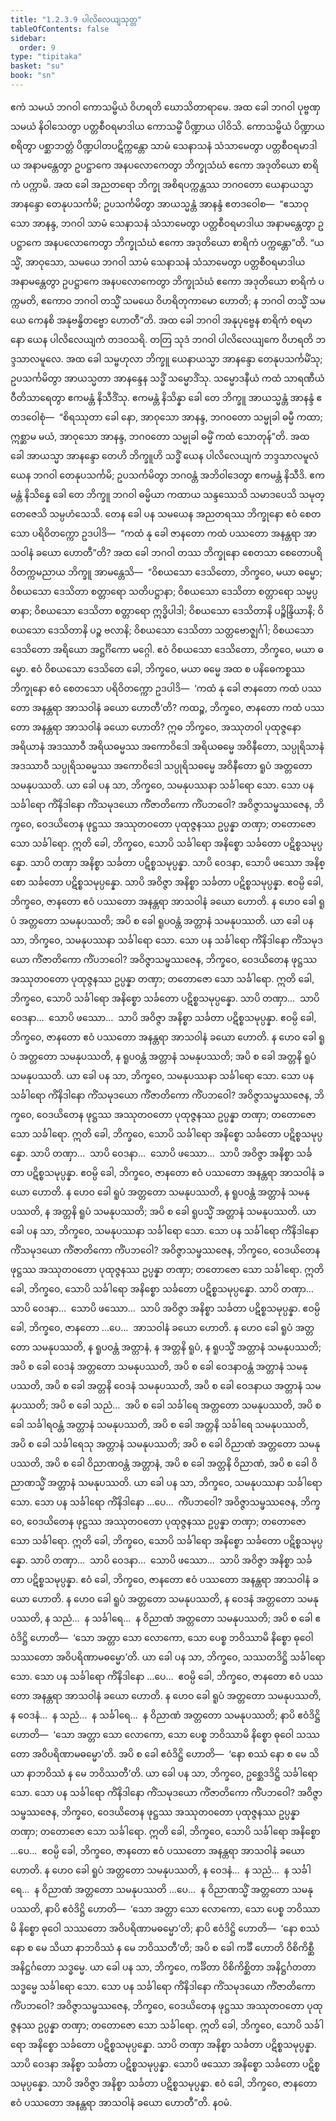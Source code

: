 ```yaml
---
title: "1.2.3.9 ပါလိလေယျသုတ္တ"
tableOfContents: false
sidebar:
  order: 9
type: "tipitaka"
basket: "su"
book: "sn"
---
```



<DynamicBreadcrumb />

<Division number="81" book="sn" e="ch" v="18" p="292">

<Paragraph number="434" book="sn">
ဧကံ သမယံ ဘဂဝါ ကောသမ္ဗိယံ ဝိဟရတိ ဃောသိတာရာမေ. အထ ခေါ ဘဂဝါ ပုဗ္ဗဏှသမယံ နိဝါသေတွာ ပတ္တစီဝရမာဒါယ ကောသမ္ဗိံ ပိဏ္ဍာယ ပါဝိသိ. ကောသမ္ဗိယံ ပိဏ္ဍာယ စရိတွာ ပစ္ဆာဘတ္တံ ပိဏ္ဍပါတပဋိက္ကန္တော သာမံ သေနာသနံ သံသာမေတွာ ပတ္တစီဝရမာဒါယ အနာမန္တေတွာ ဥပဋ္ဌာကေ အနပလောကေတွာ ဘိက္ခုသံဃံ ဧကော အဒုတိယော စာရိကံ ပက္ကာမိ.
</Paragraph>

<Paragraph number="435" book="sn">
အထ ခေါ အညတရော ဘိက္ခု အစိရပက္ကန္တဿ ဘဂဝတော ယေနာယသ္မာ အာနန္ဒော တေနုပသင်္ကမိ; ဥပသင်္ကမိတွာ အာယသ္မန္တံ အာနန္ဒံ ဧတဒဝေါစ—  “ဧသာဝုသော အာနန္ဒ, ဘဂဝါ သာမံ သေနာသနံ သံသာမေတွာ ပတ္တစီဝရမာဒါယ အနာမန္တေတွာ ဥပဋ္ဌာကေ အနပလောကေတွာ ဘိက္ခုသံဃံ ဧကော အဒုတိယော စာရိကံ ပက္ကန္တော”တိ. “ယသ္မိံ, အာဝုသော, သမယေ ဘဂဝါ သာမံ သေနာသနံ သံသာမေတွာ ပတ္တစီဝရမာဒါယ အနာမန္တေတွာ ဥပဋ္ဌာကေ အနပလောကေတွာ ဘိက္ခုသံဃံ ဧကော အဒုတိယော စာရိကံ ပက္ကမတိ, ဧကောဝ ဘဂဝါ တသ္မိံ သမယေ ဝိဟရိတုကာမော ဟောတိ; န ဘဂဝါ တသ္မိံ သမယေ ကေနစိ အနုဗန္ဓိတဗ္ဗော ဟောတီ”တိ.
</Paragraph>

<Paragraph number="436" book="sn">
အထ ခေါ ဘဂဝါ အနုပုဗ္ဗေန စာရိကံ စရမာနော ယေန ပါလိလေယျကံ တဒဝသရိ. တတြ သုဒံ ဘဂဝါ ပါလိလေယျကေ ဝိဟရတိ ဘဒ္ဒသာလမူလေ. အထ ခေါ သမ္ဗဟုလာ ဘိက္ခူ ယေနာယသ္မာ အာနန္ဒော တေနုပသင်္ကမိံသု; ဥပသင်္ကမိတွာ အာယသ္မတာ အာနန္ဒေန သဒ္ဓိံ သမ္မောဒိံသု. သမ္မောဒနီယံ ကထံ သာရဏီယံ ဝီတိသာရေတွာ ဧကမန္တံ နိသီဒိံသု. ဧကမန္တံ နိသိန္နာ ခေါ တေ ဘိက္ခူ အာယသ္မန္တံ အာနန္ဒံ ဧတဒဝေါစုံ—  “စိရဿုတာ ခေါ နော, အာဝုသော အာနန္ဒ, ဘဂဝတော သမ္မုခါ ဓမ္မီ ကထာ; ဣစ္ဆာမ မယံ, အာဝုသော အာနန္ဒ, ဘဂဝတော သမ္မုခါ ဓမ္မိံ ကထံ သောတုန်”တိ.
</Paragraph>

<Paragraph number="437" book="sn">
အထ ခေါ အာယသ္မာ အာနန္ဒော တေဟိ ဘိက္ခူဟိ သဒ္ဓိံ ယေန ပါလိလေယျကံ ဘဒ္ဒသာလမူလံ ယေန ဘဂဝါ တေနုပသင်္ကမိ; ဥပသင်္ကမိတွာ ဘဂဝန္တံ အဘိဝါဒေတွာ ဧကမန္တံ နိသီဒိ. ဧကမန္တံ နိသိန္နေ ခေါ တေ ဘိက္ခူ ဘဂဝါ ဓမ္မိယာ ကထာယ သန္ဒဿေသိ သမာဒပေသိ သမုတ္တေဇေသိ သမ္ပဟံသေသိ. တေန ခေါ ပန သမယေန အညတရဿ ဘိက္ခုနော ဧဝံ စေတသော ပရိဝိတက္ကော ဥဒပါဒိ—  “ကထံ နု ခေါ ဇာနတော ကထံ ပဿတော အနန္တရာ အာသဝါနံ ခယော ဟောတီ”တိ? အထ ခေါ ဘဂဝါ တဿ ဘိက္ခုနော စေတသာ စေတောပရိဝိတက္ကမညာယ ဘိက္ခူ အာမန္တေသိ—  “ဝိစယသော ဒေသိတော, ဘိက္ခဝေ, မယာ ဓမ္မော; ဝိစယသော ဒေသိတာ စတ္တာရော သတိပဋ္ဌာနာ; ဝိစယသော ဒေသိတာ စတ္တာရော သမ္မပ္ပဓာနာ; ဝိစယသော ဒေသိတာ စတ္တာရော ဣဒ္ဓိပါဒါ; ဝိစယသော ဒေသိတာနိ ပဉ္စိန္ဒြိယာနိ; ဝိစယသော ဒေသိတာနိ ပဉ္စ ဗလာနိ; ဝိစယသော ဒေသိတာ သတ္တဗောဇ္ဈင်္ဂါ; ဝိစယသော ဒေသိတော အရိယော အဋ္ဌင်္ဂိကော မဂ္ဂေါ. ဧဝံ ဝိစယသော ဒေသိတော, ဘိက္ခဝေ, မယာ ဓမ္မော. ဧဝံ ဝိစယသော ဒေသိတေ ခေါ, ဘိက္ခဝေ, မယာ ဓမ္မေ အထ စ ပနိဓေကစ္စဿ ဘိက္ခုနော ဧဝံ စေတသော ပရိဝိတက္ကော ဥဒပါဒိ—  ‘ကထံ နု ခေါ ဇာနတော ကထံ ပဿတော အနန္တရာ အာသဝါနံ ခယော ဟောတီ’တိ?
</Paragraph>

<Paragraph number="438" book="sn">
ကထဉ္စ, ဘိက္ခဝေ, ဇာနတော ကထံ ပဿတော အနန္တရာ အာသဝါနံ ခယော ဟောတိ? ဣဓ ဘိက္ခဝေ, အဿုတဝါ ပုထုဇ္ဇနော အရိယာနံ အဒဿာဝီ အရိယဓမ္မဿ အကောဝိဒေါ အရိယဓမ္မေ အဝိနီတော, သပ္ပုရိသာနံ အဒဿာဝီ သပ္ပုရိသဓမ္မဿ အကောဝိဒေါ သပ္ပုရိသဓမ္မေ အဝိနီတော ရူပံ အတ္တတော သမနုပဿတိ. ယာ ခေါ ပန သာ, ဘိက္ခဝေ, သမနုပဿနာ သင်္ခါရော သော. သော ပန သင်္ခါရော ကိံနိဒါနော ကိံသမုဒယော ကိံဇာတိကော ကိံပဘဝေါ? အဝိဇ္ဇာသမ္ဖဿဇေန, ဘိက္ခဝေ, ဝေဒယိတေန ဖုဋ္ဌဿ အဿုတဝတော ပုထုဇ္ဇနဿ ဥပ္ပန္နာ တဏှာ; တတောဇော သော သင်္ခါရော. ဣတိ ခေါ, ဘိက္ခဝေ, သောပိ သင်္ခါရော အနိစ္စော သင်္ခတော ပဋိစ္စသမုပ္ပန္နော. သာပိ တဏှာ အနိစ္စာ သင်္ခတာ ပဋိစ္စသမုပ္ပန္နာ. သာပိ ဝေဒနာ, သောပိ ဖဿော အနိစ္စော သင်္ခတော ပဋိစ္စသမုပ္ပန္နော. သာပိ အဝိဇ္ဇာ အနိစ္စာ သင်္ခတာ ပဋိစ္စသမုပ္ပန္နာ. ဧဝမ္ပိ ခေါ, ဘိက္ခဝေ, ဇာနတော ဧဝံ ပဿတော အနန္တရာ အာသဝါနံ ခယော ဟောတိ.
</Paragraph>

<Paragraph number="439" book="sn">
န ဟေဝ ခေါ ရူပံ အတ္တတော သမနုပဿတိ; အပိ စ ခေါ ရူပဝန္တံ အတ္တာနံ သမနုပဿတိ. ယာ ခေါ ပန သာ, ဘိက္ခဝေ, သမနုပဿနာ သင်္ခါရော သော. သော ပန သင်္ခါရော ကိံနိဒါနော ကိံသမုဒယော ကိံဇာတိကော ကိံပဘဝေါ? အဝိဇ္ဇာသမ္ဖဿဇေန, ဘိက္ခဝေ, ဝေဒယိတေန ဖုဋ္ဌဿ အဿုတဝတော ပုထုဇ္ဇနဿ ဥပ္ပန္နာ တဏှာ; တတောဇော သော သင်္ခါရော. ဣတိ ခေါ, ဘိက္ခဝေ, သောပိ သင်္ခါရော အနိစ္စော သင်္ခတော ပဋိစ္စသမုပ္ပန္နော. သာပိ တဏှာ…  သာပိ ဝေဒနာ…  သောပိ ဖဿော…  သာပိ အဝိဇ္ဇာ အနိစ္စာ သင်္ခတာ ပဋိစ္စသမုပ္ပန္နာ. ဧဝမ္ပိ ခေါ, ဘိက္ခဝေ, ဇာနတော ဧဝံ ပဿတော အနန္တရာ အာသဝါနံ ခယော ဟောတိ.
</Paragraph>

<Paragraph number="440" book="sn">
န ဟေဝ ခေါ ရူပံ အတ္တတော သမနုပဿတိ, န ရူပဝန္တံ အတ္တာနံ သမနုပဿတိ; အပိ စ ခေါ အတ္တနိ ရူပံ သမနုပဿတိ. ယာ ခေါ ပန သာ, ဘိက္ခဝေ, သမနုပဿနာ သင်္ခါရော သော. သော ပန သင်္ခါရော ကိံနိဒါနော ကိံသမုဒယော ကိံဇာတိကော ကိံပဘဝေါ? အဝိဇ္ဇာသမ္ဖဿဇေန, ဘိက္ခဝေ, ဝေဒယိတေန ဖုဋ္ဌဿ အဿုတဝတော ပုထုဇ္ဇနဿ ဥပ္ပန္နာ တဏှာ; တတောဇော သော သင်္ခါရော. ဣတိ ခေါ, ဘိက္ခဝေ, သောပိ သင်္ခါရော အနိစ္စော သင်္ခတော ပဋိစ္စသမုပ္ပန္နော. သာပိ တဏှာ…  သာပိ ဝေဒနာ…  သောပိ ဖဿော…  သာပိ အဝိဇ္ဇာ အနိစ္စာ သင်္ခတာ ပဋိစ္စသမုပ္ပန္နာ. ဧဝမ္ပိ ခေါ, ဘိက္ခဝေ, ဇာနတော ဧဝံ ပဿတော အနန္တရာ အာသဝါနံ ခယော ဟောတိ.
</Paragraph>

<Paragraph number="441" book="sn">
န ဟေဝ ခေါ ရူပံ အတ္တတော သမနုပဿတိ, န ရူပဝန္တံ အတ္တာနံ သမနုပဿတိ, န အတ္တနိ ရူပံ သမနုပဿတိ; အပိ စ ခေါ ရူပသ္မိံ အတ္တာနံ သမနုပဿတိ. ယာ ခေါ ပန သာ, ဘိက္ခဝေ, သမနုပဿနာ သင်္ခါရော သော. သော ပန သင်္ခါရော ကိံနိဒါနော ကိံသမုဒယော ကိံဇာတိကော ကိံပဘဝေါ? အဝိဇ္ဇာသမ္ဖဿဇေန, ဘိက္ခဝေ, ဝေဒယိတေန ဖုဋ္ဌဿ အဿုတဝတော ပုထုဇ္ဇနဿ ဥပ္ပန္နာ တဏှာ; တတောဇော သော သင်္ခါရော. ဣတိ ခေါ, ဘိက္ခဝေ, သောပိ သင်္ခါရော အနိစ္စော သင်္ခတော ပဋိစ္စသမုပ္ပန္နော. သာပိ တဏှာ…  သာပိ ဝေဒနာ…  သောပိ ဖဿော…  သာပိ အဝိဇ္ဇာ အနိစ္စာ သင်္ခတာ ပဋိစ္စသမုပ္ပန္နာ. ဧဝမ္ပိ ခေါ, ဘိက္ခဝေ, ဇာနတော …ပေ…  အာသဝါနံ ခယော ဟောတိ.
</Paragraph>

<Paragraph number="442" book="sn">
န ဟေဝ ခေါ ရူပံ အတ္တတော သမနုပဿတိ, န ရူပဝန္တံ အတ္တာနံ, န အတ္တနိ ရူပံ, န ရူပသ္မိံ အတ္တာနံ သမနုပဿတိ; အပိ စ ခေါ ဝေဒနံ အတ္တတော သမနုပဿတိ, အပိ စ ခေါ ဝေဒနာဝန္တံ အတ္တာနံ သမနုပဿတိ, အပိ စ ခေါ အတ္တနိ ဝေဒနံ သမနုပဿတိ, အပိ စ ခေါ ဝေဒနာယ အတ္တာနံ သမနုပဿတိ; အပိ စ ခေါ သညံ…  အပိ စ ခေါ သင်္ခါရေ အတ္တတော သမနုပဿတိ, အပိ စ ခေါ သင်္ခါရဝန္တံ အတ္တာနံ သမနုပဿတိ, အပိ စ ခေါ အတ္တနိ သင်္ခါရေ သမနုပဿတိ, အပိ စ ခေါ သင်္ခါရေသု အတ္တာနံ သမနုပဿတိ; အပိ စ ခေါ ဝိညာဏံ အတ္တတော သမနုပဿတိ, အပိ စ ခေါ ဝိညာဏဝန္တံ အတ္တာနံ, အပိ စ ခေါ အတ္တနိ ဝိညာဏံ, အပိ စ ခေါ ဝိညာဏသ္မိံ အတ္တာနံ သမနုပဿတိ. ယာ ခေါ ပန သာ, ဘိက္ခဝေ, သမနုပဿနာ သင်္ခါရော သော. သော ပန သင်္ခါရော ကိံနိဒါနော …ပေ…  ကိံပဘဝေါ? အဝိဇ္ဇာသမ္ဖဿဇေန, ဘိက္ခဝေ, ဝေဒယိတေန ဖုဋ္ဌဿ အဿုတဝတော ပုထုဇ္ဇနဿ ဥပ္ပန္နာ တဏှာ; တတောဇော သော သင်္ခါရော. ဣတိ ခေါ, ဘိက္ခဝေ, သောပိ သင်္ခါရော အနိစ္စော သင်္ခတော ပဋိစ္စသမုပ္ပန္နော. သာပိ တဏှာ…  သာပိ ဝေဒနာ…  သောပိ ဖဿော…  သာပိ အဝိဇ္ဇာ အနိစ္စာ သင်္ခတာ ပဋိစ္စသမုပ္ပန္နာ. ဧဝံ ခေါ, ဘိက္ခဝေ, ဇာနတော ဧဝံ ပဿတော အနန္တရာ အာသဝါနံ ခယော ဟောတိ.
</Paragraph>

<Paragraph number="443" book="sn">
န ဟေဝ ခေါ ရူပံ အတ္တတော သမနုပဿတိ, န ဝေဒနံ အတ္တတော သမနုပဿတိ, န သညံ…  န သင်္ခါရေ…  န ဝိညာဏံ အတ္တတော သမနုပဿတိ; အပိ စ ခေါ ဧဝံဒိဋ္ဌိ ဟောတိ—  ‘သော အတ္တာ သော လောကော, သော ပေစ္စ ဘဝိဿာမိ နိစ္စော ဓုဝေါ သဿတော အဝိပရိဏာမဓမ္မော’တိ. ယာ ခေါ ပန သာ, ဘိက္ခဝေ, သဿတဒိဋ္ဌိ သင်္ခါရော သော. သော ပန သင်္ခါရော ကိံနိဒါနော …ပေ…  ဧဝမ္ပိ ခေါ, ဘိက္ခဝေ, ဇာနတော ဧဝံ ပဿတော အနန္တရာ အာသဝါနံ ခယော ဟောတိ.
</Paragraph>

<Paragraph number="444" book="sn">
န ဟေဝ ခေါ ရူပံ အတ္တတော သမနုပဿတိ, န ဝေဒနံ…  န သညံ…  န သင်္ခါရေ…  န ဝိညာဏံ အတ္တတော သမနုပဿတိ; နာပိ ဧဝံဒိဋ္ဌိ ဟောတိ—  ‘သော အတ္တာ သော လောကော, သော ပေစ္စ ဘဝိဿာမိ နိစ္စော ဓုဝေါ သဿတော အဝိပရိဏာမဓမ္မော’တိ. အပိ စ ခေါ ဧဝံဒိဋ္ဌိ ဟောတိ—  ‘နော စဿံ နော စ မေ သိယာ နာဘဝိဿံ န မေ ဘဝိဿတီ’တိ. ယာ ခေါ ပန သာ, ဘိက္ခဝေ, ဥစ္ဆေဒဒိဋ္ဌိ သင်္ခါရော သော. သော ပန သင်္ခါရော ကိံနိဒါနော ကိံသမုဒယော ကိံဇာတိကော ကိံပဘဝေါ? အဝိဇ္ဇာသမ္ဖဿဇေန, ဘိက္ခဝေ, ဝေဒယိတေန ဖုဋ္ဌဿ အဿုတဝတော ပုထုဇ္ဇနဿ ဥပ္ပန္နာ တဏှာ; တတောဇော သော သင်္ခါရော. ဣတိ ခေါ, ဘိက္ခဝေ, သောပိ သင်္ခါရော အနိစ္စော …ပေ…  ဧဝမ္ပိ ခေါ, ဘိက္ခဝေ, ဇာနတော ဧဝံ ပဿတော အနန္တရာ အာသဝါနံ ခယော ဟောတိ.
</Paragraph>

<Paragraph number="445" book="sn">
န ဟေဝ ခေါ ရူပံ အတ္တတော သမနုပဿတိ, န ဝေဒနံ…  န သညံ…  န သင်္ခါရေ…  န ဝိညာဏံ အတ္တတော သမနုပဿတိ …ပေ…  န ဝိညာဏသ္မိံ အတ္တတော သမနုပဿတိ, နာပိ ဧဝံဒိဋ္ဌိ ဟောတိ—  ‘သော အတ္တာ သော လောကော, သော ပေစ္စ ဘဝိဿာမိ နိစ္စော ဓုဝေါ သဿတော အဝိပရိဏာမဓမ္မော’တိ; နာပိ ဧဝံဒိဋ္ဌိ ဟောတိ—  ‘နော စဿံ နော စ မေ သိယာ နာဘဝိဿံ န မေ ဘဝိဿတီ’တိ; အပိ စ ခေါ ကင်္ခီ ဟောတိ ဝိစိကိစ္ဆီ အနိဋ္ဌင်္ဂတော သဒ္ဓမ္မေ. ယာ ခေါ ပန သာ, ဘိက္ခဝေ, ကင်္ခိတာ ဝိစိကိစ္ဆိတာ အနိဋ္ဌင်္ဂတတာ သဒ္ဓမ္မေ သင်္ခါရော သော. သော ပန သင်္ခါရော ကိံနိဒါနော ကိံသမုဒယော ကိံဇာတိကော ကိံပဘဝေါ? အဝိဇ္ဇာသမ္ဖဿဇေန, ဘိက္ခဝေ, ဝေဒယိတေန ဖုဋ္ဌဿ အဿုတဝတော ပုထုဇ္ဇနဿ ဥပ္ပန္နာ တဏှာ; တတောဇော သော သင်္ခါရော. ဣတိ ခေါ, ဘိက္ခဝေ, သောပိ သင်္ခါရော အနိစ္စော သင်္ခတော ပဋိစ္စသမုပ္ပန္နော. သာပိ တဏှာ အနိစ္စာ သင်္ခတာ ပဋိစ္စသမုပ္ပန္နာ. သာပိ ဝေဒနာ အနိစ္စာ သင်္ခတာ ပဋိစ္စသမုပ္ပန္နာ. သောပိ ဖဿော အနိစ္စော သင်္ခတော ပဋိစ္စသမုပ္ပန္နော. သာပိ အဝိဇ္ဇာ အနိစ္စာ သင်္ခတာ ပဋိစ္စသမုပ္ပန္နာ. ဧဝံ ခေါ, ဘိက္ခဝေ, ဇာနတော ဧဝံ ပဿတော အနန္တရာ အာသဝါနံ ခယော ဟောတီ”တိ.

</Paragraph>
</Division>

<Paragraph number="446" type="center" book="sn">
နဝမံ.
</Paragraph>